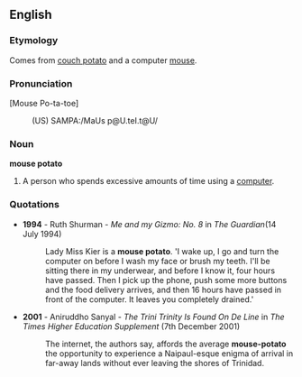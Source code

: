 ==English==

===Etymology===
Comes from [[couch potato]] and a computer [[mouse]].

===Pronunciation===
[Mouse Po-ta-toe]
:(US) SAMPA:/MaUs p@U.teI.t@U/

===Noun===

'''mouse potato'''

# A person who spends excessive amounts of time using a [[computer]].

===Quotations===
* '''1994''' - Ruth Shurman - ''Me and my Gizmo: No. 8'' in ''The Guardian''(14 July 1994)
*:Lady Miss Kier is a '''mouse potato'''. 'I wake up, I go and turn the computer on before I wash my face or brush my teeth. I'll be sitting there in my underwear, and before I know it, four hours have passed. Then I pick up the phone, push some more buttons and the food delivery arrives, and then 16 hours have passed in front of the computer. It leaves you completely drained.'
* '''2001''' - Aniruddho Sanyal - ''The Trini Trinity Is Found On De Line'' in ''The Times Higher Education Supplement'' (7th December 2001)
*:The internet, the authors say, affords the average '''mouse-potato''' the opportunity to experience a Naipaul-esque enigma of arrival in far-away lands without ever leaving the shores of Trinidad.